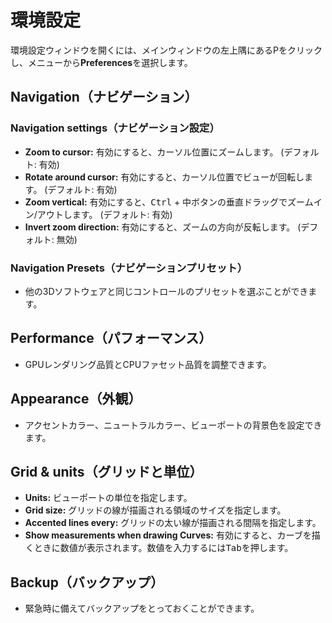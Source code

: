 # 環境設定

環境設定ウィンドウを開くには、メインウィンドウの左上隅にあるPをクリックし、メニューから**Preferences**を選択します。

## Navigation（ナビゲーション）

### Navigation settings（ナビゲーション設定）

- **Zoom to cursor:** 有効にすると、カーソル位置にズームします。 (デフォルト: 有効)
- **Rotate around cursor:** 有効にすると、カーソル位置でビューが回転します。 (デフォルト: 有効)
- **Zoom vertical:** 有効にすると、<kbd>Ctrl</kbd> + 中ボタンの垂直ドラッグでズームイン/アウトします。 (デフォルト: 有効)
- **Invert zoom direction:** 有効にすると、ズームの方向が反転します。 (デフォルト: 無効)

### Navigation Presets（ナビゲーションプリセット）

- 他の3Dソフトウェアと同じコントロールのプリセットを選ぶことができます。

## Performance（パフォーマンス）

- GPUレンダリング品質とCPUファセット品質を調整できます。


## Appearance（外観）

- アクセントカラー、ニュートラルカラー、ビューポートの背景色を設定できます。

## Grid & units（グリッドと単位）

- **Units:** ビューポートの単位を指定します。
- **Grid size:** グリッドの線が描画される領域のサイズを指定します。
- **Accented lines every:** グリッドの太い線が描画される間隔を指定します。
- **Show measurements when drawing Curves:** 有効にすると、カーブを描くときに数値が表示されます。数値を入力するには<kbd>Tab</kbd>を押します。

## Backup（バックアップ）

- 緊急時に備えてバックアップをとっておくことができます。











